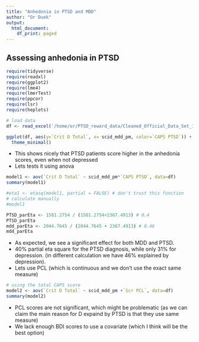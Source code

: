 ```yaml
---
title: "Anhedonia in PTSD and MDD"
author: "Or Duek"
output:
  html_document:
    df_print: paged
---
```


## Assessing anhedonia in PTSD

```r
require(tidyverse)
require(readxl)
require(ggplot2)
require(lme4)
require(lmerTest)
require(ppcor)
require(lsr)
require(heplots)
```

```r
# load data
df <- read_excel('/home/or/PTSD_reward_data/Cleaned_Official_Data_Set_11112020.xlsx')
```


```r
ggplot(df, aes(y=`Crit D Total`, x= scid_mdd_pm, color=`CAPS PTSD`)) + geom_boxplot() + 
  theme_minimal()
```

* This shows nicely that PTSD patients score higher in the anhedonia scores, even when not depressed
* Lets tests it using anova

```r
model1 <- aov(`Crit D Total` ~ scid_mdd_pm*`CAPS PTSD`, data=df)
summary(model1)

#eta1 <- etasq(model1, partial = FALSE) # don't trust this function
# calculate manually
#model1

PTSD_parEta <- 1581.2754 / (1581.2754+2367.4913) # 0.4
PTSD_parEta
mdd_parEta <- 2044.7645 / (2044.7645 + 2367.4913) # 0.46
mdd_parEta
```

- As expected, we see a significant effect for both MDD and PTSD.
- 40% partial eta square for the PTSD diagnosis, while only 31% for depression. (in different calculation we have 46% explained by depression). 
- Lets use PCL (which is continuous and we don't use the exact same measure)


```r
# using the total CAPS score
model2 <- aov(`Crit D Total` ~ scid_mdd_pm +`Scr PCL`, data=df)
summary(model2)


```


- PCL scores are not significant, which might be problematic (as we can claim the main reason for D expaind by PTSD is that they use same measure)
- We lack enough BDI scores to use a covariate (which I think will be the best option)







